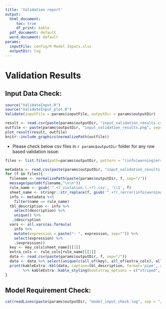 ```yaml
---
title: 'Validation report'
output:
  html_document:
     toc: true
     df_print: kable
  pdf_document: default
  word_document: default
params:
  inputFile: config/R Model Inputs.xlsx
  outputDir: log
---
```


# Validation Results


## Input Data Check:

```r
source("ValidateInput.R")
source("ValidateInput_plot.R")
Validate(inputFile = params$inputFile, outputDir = params$outputDir)
```

```r
result <- read.csv(paste(params$outputDir, "input_validation_results.csv", sep="/"))
outfile <- paste(params$outputDir, "input_validation_results.png", sep="/")
plot_result(result, outfile)
knitr::include_graphics(normalizePath(outfile))

```

-   Please check below csv files in `r params$outputDir` folder for any row based validation issue:


```r
files <- list.files(path=params$outputDir, pattern = "(info|warning|error).*.csv")

metadata <- read.csv(paste(params$outputDir, "input_validation_results.csv", sep="/"))
for (f in files){
  filename <- normalizePath(paste(params$outputDir, f, sep="/"))
  message(paste0(filename,"\n\n"))
  rule_name <- gsub('^.+?_violation_(.+?).csv', '\\1', f)
  sheet_name <- stringr::str_replace(f, gsub('^.+?(_(error|info|warning))', '\\1', f), "")
  info <- metadata %>%
    filter(name == rule_name)
  tbl_description <- info %>%
    select(description) %>%
    unique() %>% 
   .$description
  vars <- all.vars(as.formula(
    info %>% 
    mutate(expression = paste("~ ", expression, sep="")) %>%
    select(expression) %>%
    .$expression))
  key <- key_cols[sheet_name][[1]]
  extra_cols <- rule_cols[rule_name][[1]]
  data <- read.csv(paste(params$outputDir, f, sep="/"))
  data <- data %>% select(unique(c(all_of(key), all_of(extra_cols), all_of(vars))))
  print(kableExtra::kbl(data, caption=tbl_description, format='pipe', align = "l") 
        %>% kableExtra::kable_styling(bootstrap_options = c("striped", "hover")))
}
```

## Model Requirement Check:

```r
cat(readLines(paste(params$outputDir, "model_input_check.log", sep = "/")), sep = '\n')
```
